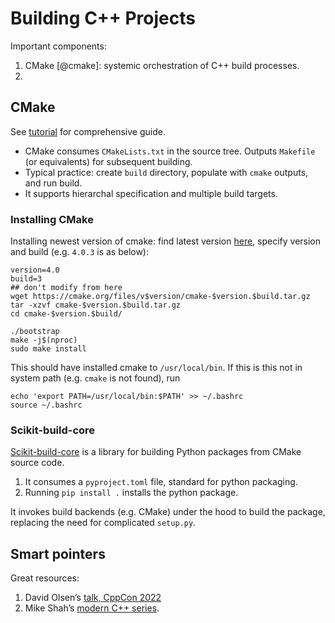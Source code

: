 # Building C++ Projects 

Important components: 

1. CMake [@cmake]: systemic orchestration of C++ build processes. 
2. 

## CMake {#cmake -}

See [tutorial](https://cmake.org/cmake/help/latest/guide/tutorial/index.html) for comprehensive guide.

- CMake consumes `CMakeLists.txt` in the source tree. Outputs `Makefile` (or equivalents) for subsequent building. 
- Typical practice: create `build` directory, populate with `cmake` outputs, and run build. 
- It supports hierarchal specification and multiple build targets. 

### Installing CMake {-}

Installing newest version of cmake: find latest version [here](https://cmake.org/download/), specify version and build (e.g. `4.0.3` is as below): 
```
version=4.0
build=3
## don't modify from here
wget https://cmake.org/files/v$version/cmake-$version.$build.tar.gz
tar -xzvf cmake-$version.$build.tar.gz
cd cmake-$version.$build/

./bootstrap
make -j$(nproc)
sudo make install
```

This should have installed cmake to `/usr/local/bin`. If this is this not in system path (e.g. `cmake` is not found), run 

```
echo 'export PATH=/usr/local/bin:$PATH' >> ~/.bashrc
source ~/.bashrc
```

### Scikit-build-core {-}

[Scikit-build-core](https://scikit-build-core.readthedocs.io/en/latest/) is a library for building Python packages from CMake source code. 

1. It consumes a `pyproject.toml` file, standard for python packaging. 
2. Running `pip install .` installs the python package. 

It invokes build backends (e.g. CMake) under the hood to build the package, replacing the need for complicated `setup.py`. 

## Smart pointers {-}

Great resources:

1. David Olsen's [talk, CppCon 2022](https://www.youtube.com/watch?v=YokY6HzLkXs)
2. Mike Shah's [modern C++ series](https://www.youtube.com/playlist?list=PLvv0ScY6vfd8j-tlhYVPYgiIyXduu6m-L). 